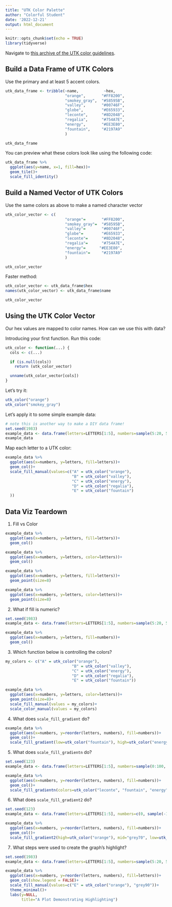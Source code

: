 ```yaml
---
title: "UTK Color Palette"
author: "Colorful Student"
date: '2022-12-21'
output: html_document
---
```


```r
knitr::opts_chunk$set(echo = TRUE)
library(tidyverse)
```

Navigate to [this archive of the UTK color guidelines](https://web.archive.org/web/20210224024222/https://brand.utk.edu/standards/colors/).

## Build a Data Frame of UTK Colors

Use the primary and at least 5 accent colors.

```r
utk_data_frame <- tribble(~name,           ~hex,
                          "orange",       "#FF8200",
                          "smokey_gray",  "#58595B",
                          "valley",       "#00746F",
                          "globe",        "#E65933",
                          "leconte",      "#8D2048",
                          "regalia",      "#754A7E",
                          "energy",       "#EE3E80",
                          "fountain",     "#2197A9"
                          )

utk_data_frame
```
You can preview what these colors look like using the following code:

```r
utk_data_frame %>%
  ggplot(aes(y=name, x=1, fill=hex))+
  geom_tile()+
  scale_fill_identity()
```


## Build a Named Vector of UTK Colors

Use the same colors as above to make a named character vector
```r
utk_color_vector <- c(
                          "orange"=       "#FF8200",
                          "smokey_gray"=  "#58595B",
                          "valley"=       "#00746F",
                          "globe"=        "#E65933",
                          "leconte"=      "#8D2048",
                          "regalia"=      "#754A7E",
                          "energy"=      "#EE3E80",
                          "fountain"=     "#2197A9"
                          )

utk_color_vector
```

Faster method:

```r
utk_color_vector <- utk_data_frame$hex
names(utk_color_vector) <- utk_data_frame$name

utk_color_vector
```

## Using the UTK Color Vector

Our hex values are mapped to color names. How can we use this with data?

Introducing your first function. Run this code:

```r
utk_color <- function(...) {
  cols <- c(...)

  if (is.null(cols))
    return (utk_color_vector)

  unname(utk_color_vector[cols])
}
```

Let's try it:

```r
utk_color("orange")
utk_color("smokey_gray")
```


Let's apply it to some simple example data:

```r
# note this is another way to make a DIY data frame!
set.seed(1983)
example_data <- data.frame(letters=LETTERS[1:5], numbers=sample(5:20, 5))
example_data
```

Map each letter to a UTK color:

```r
example_data %>%
  ggplot(aes(x=numbers, y=letters, fill=letters))+
  geom_col()+
  scale_fill_manual(values=c("A" = utk_color("orange"),
                             "B" = utk_color("valley"),
                             "C" = utk_color("energy"),
                             "D" = utk_color("regalia"),
                             "E" = utk_color("fountain")
  ))
```

## Data Viz Teardown

<!-- Note: students can explore and run each plot below to figure out what the functions are doing. Give them 5-10 minutes, or have them work with partners. Then come back together and discuss each plot and what is going on. -->


1. Fill vs Color

```r
example_data %>%
  ggplot(aes(x=numbers, y=letters, fill=letters))+
  geom_col()
```

```r
example_data %>%
  ggplot(aes(x=numbers, y=letters, color=letters))+
  geom_col()
```

```r
example_data %>%
  ggplot(aes(x=numbers, y=letters, fill=letters))+
  geom_point(size=8)
```

```r
example_data %>%
  ggplot(aes(x=numbers, y=letters, color=letters))+
  geom_point(size=8)
```

2. What if fill is numeric?

```r
set.seed(1983)
example_data <- data.frame(letters=LETTERS[1:5], numbers=sample(5:20, 5))

example_data %>%
  ggplot(aes(x=numbers, y=letters, fill=numbers))+
  geom_col()
```


3. Which function below is controlling the colors?

```r
my_colors <- c("A" = utk_color("orange"),
                             "B" = utk_color("valley"),
                             "C" = utk_color("energy"),
                             "D" = utk_color("regalia"),
                             "E" = utk_color("fountain"))

example_data %>%
  ggplot(aes(x=numbers, y=letters, color=letters))+
  geom_point(size=8)+
  scale_fill_manual(values = my_colors)+
  scale_color_manual(values = my_colors)
```


4. What does `scale_fill_gradient` do?

```r
example_data %>%
  ggplot(aes(x=numbers, y=reorder(letters, numbers), fill=numbers))+
  geom_col()+
  scale_fill_gradient(low=utk_color("fountain"), high=utk_color("energy"))
```

5. What does `scale_fill_gradientn` do?

```r
set.seed(123)
example_data <- data.frame(letters=LETTERS[1:5], numbers=sample(0:100, 5))

example_data %>%
  ggplot(aes(x=numbers, y=reorder(letters, numbers), fill=numbers))+
  geom_col()+
  scale_fill_gradientn(colors=utk_color("leconte", "fountain", "energy"))
```

6. What does `scale_fill_gradient2` do?

```r
set.seed(123)
example_data <- data.frame(letters=LETTERS[1:5], numbers=c(0, sample(-10:10, 5)))

example_data %>%
  ggplot(aes(x=numbers, y=reorder(letters, numbers), fill=numbers))+
  geom_col()+
  scale_fill_gradient2(high=utk_color("orange"), mid="grey70", low=utk_color("fountain"))
```

7. What steps were used to create the graph's highlight?

```r
set.seed(1983)
example_data <- data.frame(letters=LETTERS[1:5], numbers=sample(5:20, 5))

example_data %>%
  ggplot(aes(x=numbers, y=reorder(letters, numbers), fill=letters))+
  geom_col(show.legend = FALSE)+
  scale_fill_manual(values=c("E" = utk_color("orange"), "grey90"))+
  theme_minimal()+
  labs(y=NULL,
       title="A Plot Demonstrating Highlighting")
```


